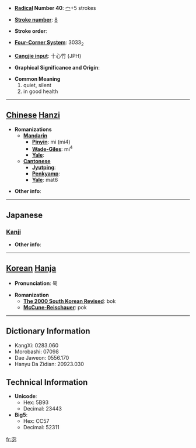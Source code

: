 * '''[[Wiktionary:Chinese radical index| Radical]] Number 40''': [[Wiktionary:Chinese radical index 宀|宀]]+5 strokes

* '''[[Wiktionary:Chinese total strokes index|Stroke number]]''': [[Wiktionary:Chinese total strokes index 8|8]]

* '''Stroke order''': 

* '''[[Wiktionary:Chinese four corner index|Four-Corner System]]''': 3033<sub>2</sub>

* '''[[Wiktionary:Chinese Cangjie index|Cangjie input]]''': 十心竹 (JPH)

* '''Graphical Significance and Origin''': 

* '''Common Meaning'''
*#quiet, silent
*# in good health


----

== [[Chinese]] [[Hanzi]] ==

* '''Romanizations'''
** '''[[Mandarin]]'''
*** '''[[Pinyin]]''': mì (mi4)
*** '''[[Wade-Giles]]''': mi<sup>4</sup>
*** '''[[Yale]]''': 
** '''[[Cantonese]]'''
*** '''[[Jyutping]]''':
*** '''[[Penkyamp]]''': 
*** '''[[Yale]]''': mat6

* '''Other info''': 

----

==Japanese==
===[[Kanji]]===
{{kanji|on readings=[[びつ]] (bitsu), [[みち]] (michi), [[ふく]] (fuku), [[ぶく]] (buku), [[ひつ]] (hitsu)|kun readings=[[やすらか]] (yasuraka)}}

* '''Other info''':  

----

== [[Korean]] [[Hanja]] ==

* '''Pronunciation''': 복

* '''Romanization'''
** '''[[The 2000 South Korean Revised Romanization|The 2000 South Korean Revised]]''': bok
** '''[[McCune-Reischauer]]''': pok

----

== Dictionary Information ==

* KangXi: 0283.060
* Morobashi: 07098
* Dae Jaweon: 0556.170
* Hanyu Da Zidian: 20923.030

== Technical Information ==

* '''Unicode''':
** Hex: 5B93
** Decimal: 23443
* '''Big5''':
** Hex: CC57
** Decimal: 52311

[[fr:宓]]